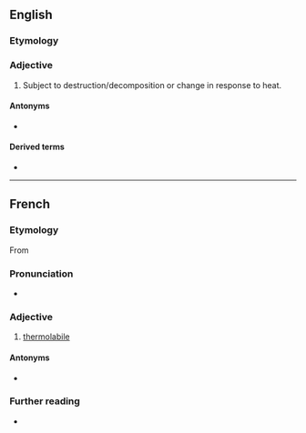 ==English==

===Etymology===
{{prefix|en|thermo|labile}}

===Adjective===
{{en-adj}}
{{wikipedia}}

# {{lb|en|biochemistry}} Subject to destruction/decomposition or change in response to heat.

====Antonyms====
* {{l|en|thermostable}}

====Derived terms====
* {{l|en|thermolability}}

----

==French==

===Etymology===
From {{prefix|fr|thermo|labile}}

===Pronunciation===
* {{fr-IPA}}

===Adjective===
{{fr-adj}}

# [[#English|thermolabile]]

====Antonyms====
* {{l|fr|thermostable}}

===Further reading===
* {{R:TLFi}}